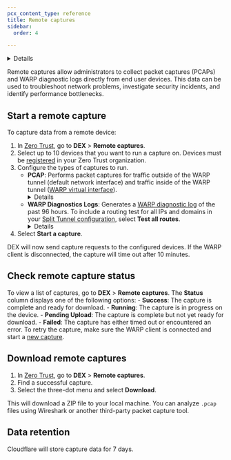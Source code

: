```yaml
---
pcx_content_type: reference
title: Remote captures
sidebar:
  order: 4

---
```




<Details header="Feature availability">

| [WARP modes](/cloudflare-one/connections/connect-devices/warp/configure-warp/warp-modes/) | [Zero Trust plans](https://www.cloudflare.com/teams-pricing/) |
| ----------------------------------------------------------------------------------------- | ------------------------------------------------------------- |
| All modes                                                                                 | All plans                                                     |

| System   | Availability | Minimum WARP version |
| -------- | ------------ | -------------------- |
| Windows  | ✅            | 2024.6.415.0         |
| macOS    | ✅            |                      |
| Linux    | ✅            |                      |
| iOS      | ❌            |                      |
| Android  | ❌            |                      |
| ChromeOS | ❌            |                      |

</Details>

Remote captures allow administrators to collect packet captures (PCAPs) and WARP diagnostic logs directly from end user devices. This data can be used to troubleshoot network problems, investigate security incidents, and identify performance bottlenecks.

## Start a remote capture

To capture data from a remote device:

1. In [Zero Trust](https://one.dash.cloudflare.com/), go to **DEX** > **Remote captures**.
2. Select up to 10 devices that you want to run a capture on. Devices must be [registered](/cloudflare-one/connections/connect-devices/warp/deployment/) in your Zero Trust organization.
3. Configure the types of captures to run.
	- **PCAP**: Performs packet captures for traffic outside of the WARP tunnel (default network interface) and traffic inside of the WARP tunnel ([WARP virtual interface](/cloudflare-one/connections/connect-devices/warp/configure-warp/route-traffic/warp-architecture/#ip-traffic)).
		<Details header="PCAP capture limits">
		Packet captures are subject to the following limits:
			- **Maximum time limit**: 600 seconds
			- **Maximum file size**: 50 MB
			- **Maximum packet size**: 1500 bytes
		</Details>
	- **WARP Diagnostics Logs**: Generates a [WARP diagnostic log](/cloudflare-one/connections/connect-devices/warp/troubleshooting/warp-logs/#warp-diag-logs) of the past 96 hours. To include a routing test for all IPs and domains in your [Split Tunnel configuration](/cloudflare-one/connections/connect-devices/warp/configure-warp/route-traffic/split-tunnels/), select **Test all routes**.
		<Details header="WARP capture limits">
		WARP diagnostic logs have no file size limit, but files larger than 100 MB cannot be uploaded to Cloudflare and must be shared directly with the admin.
		</Details>
4. Select **Start a capture**.

DEX will now send capture requests to the configured devices. If the WARP client is disconnected, the capture will time out after 10 minutes.

## Check remote capture status

To view a list of captures, go to **DEX** > **Remote captures**. The **Status** column displays one of the following options:
	- **Success**: The capture is complete and ready for download.
	- **Running**: The capture is in progress on the device.
	- **Pending Upload**: The capture is complete but not yet ready for download.
	- **Failed**: The capture has either timed out or encountered an error. To retry the capture, make sure the WARP client is connected and start a [new capture](/cloudflare-one/insights/dex/remote-captures/#start-a-remote-capture).

## Download remote captures

1. In [Zero Trust](https://one.dash.cloudflare.com/), go to **DEX** > **Remote captures**.
2. Find a successful capture.
3. Select the three-dot menu and select **Download**.

This will download a ZIP file to your local machine. You can analyze `.pcap` files using Wireshark or another third-party packet capture tool.

## Data retention

Cloudflare will store capture data for 7 days.